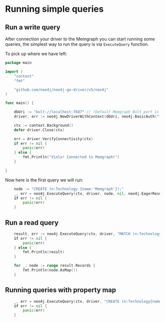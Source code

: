 
# Running simple queries 

## Run a write query 

After connection your driver to the Memgraph you can start running some queries, the simplest way to run the query is via `ExecuteQuery` function. 

To pick up where we have left: 

```go
package main

import (
	"context"
	"fmt"

	"github.com/neo4j/neo4j-go-driver/v5/neo4j"
)

func main() {

    dbUri := "bolt://localhost:7687" // (Default Memgraph Bolt port is 7687)
	driver, err := neo4j.NewDriverWithContext(dbUri, neo4j.BasicAuth("", "", ""))

	ctx := context.Background()
	defer driver.Close(ctx)

	err = driver.VerifyConnectivity(ctx)
	if err != nil {
		panic(err)
	} else {
		fmt.Println("Viola! Connected to Memgraph!")
	}

}


```

Now here is the first query we will run: 

```go 
    node := "CREATE (n:Technology {name:'Memgraph'});"
    _, err = neo4j.ExecuteQuery(ctx, driver, node, nil, neo4j.EagerResultTransformer, neo4j.ExecuteQueryWithDatabase(""))
    if err != nil {
        panic(err)
    }
```

## Run a read query 

```go
	result, err := neo4j.ExecuteQuery(ctx, driver, "MATCH (n:Technology{name: 'Memgraph'}) RETURN n", nil, neo4j.EagerResultTransformer, neo4j.ExecuteQueryWithDatabase(""))
	if err != nil {
		panic(err)
	} else {
		fmt.Println(result)
	}

	for _, node := range result.Records {
		fmt.Println(node.AsMap())
	}
```


## Running queries with property map

```go
	_, err = neo4j.ExecuteQuery(ctx, driver, "CREATE (n:Technology{name: $name, type: $type})", map[string]any{"name": "Memgraph", "type": "graph database"}, neo4j.EagerResultTransformer, neo4j.ExecuteQueryWithDatabase(""))
	if err != nil {
		panic(err)
    }
```